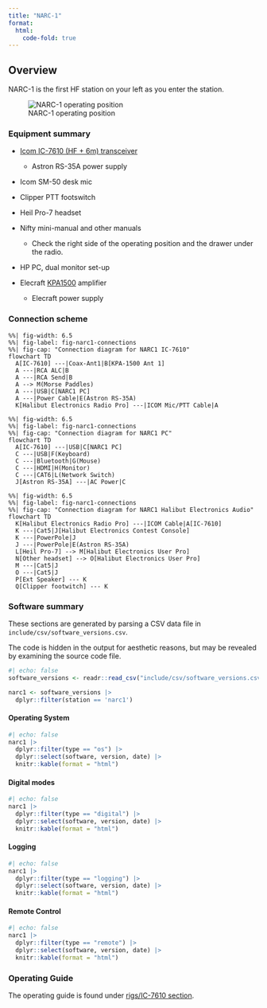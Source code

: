 ```yaml
---
title: "NARC-1"
format: 
  html:
    code-fold: true
---
```


## Overview

NARC-1 is the first HF station on your left as you enter the station.

![NARC-1 operating position](include/img/narc-1-operating-position.jpeg)

### Equipment summary

- [Icom IC-7610 (HF + 6m) transceiver](icom-ic-7610.qmd)
    - Astron RS-35A power supply
- Icom SM-50 desk mic
- Clipper PTT footswitch
- Heil Pro-7 headset
- Nifty mini-manual and other manuals
  - Check the right side of the operating position and the drawer under the radio.

- HP PC, dual monitor set-up

- Elecraft [KPA1500](KPA1500.qmd) amplifier
  - Elecraft power supply
  
### Connection scheme

```mermaid
%%| fig-width: 6.5
%%| fig-label: fig-narc1-connections
%%| fig-cap: "Connection diagram for NARC1 IC-7610"
flowchart TD
  A[IC-7610] ---|Coax-Ant1|B[KPA-1500 Ant 1]
  A ---|RCA ALC|B
  A ---|RCA Send|B
  A --> M(Morse Paddles)
  A ---|USB|C[NARC1 PC]
  A ---|Power Cable|E(Astron RS-35A)
  K[Halibut Electronics Radio Pro] ---|ICOM Mic/PTT Cable|A
```

```mermaid
%%| fig-width: 6.5
%%| fig-label: fig-narc1-connections
%%| fig-cap: "Connection diagram for NARC1 PC"
flowchart TD
  A[IC-7610] ---|USB|C[NARC1 PC]
  C ---|USB|F(Keyboard)
  C ---|Bluetooth|G(Mouse)
  C ---|HDMI|H(Monitor)
  C ---|CAT6|L(Network Switch)
  J[Astron RS-35A] ---|AC Power|C
```

```mermaid
%%| fig-width: 6.5
%%| fig-label: fig-narc1-connections
%%| fig-cap: "Connection diagram for NARC1 Halibut Electronics Audio"
flowchart TD
  K[Halibut Electronics Radio Pro] ---|ICOM Cable|A[IC-7610]
  K ---|Cat5|J[Halibut Electronics Contest Console]
  K ---|PowerPole|J
  J ---|PowerPole|E(Astron RS-35A)
  L[Heil Pro-7] --> M[Halibut Electronics User Pro]
  N[Other headset] --> O[Halibut Electronics User Pro]
  M ---|Cat5|J
  O ---|Cat5|J
  P[Ext Speaker] --- K
  Q[Clipper footwitch] --- K
```


### Software summary

::: {.callout-note}

These sections are generated by parsing a CSV data file in `include/csv/software_versions.csv`.

The code is hidden in the output for aesthetic reasons, but may be revealed by examining the source code file.

:::

```r
#| echo: false
software_versions <- readr::read_csv("include/csv/software_versions.csv", show_col_types = FALSE)

narc1 <- software_versions |>
  dplyr::filter(station == 'narc1')
```

#### Operating System

```r
#| echo: false
narc1 |>
  dplyr::filter(type == "os") |>
  dplyr::select(software, version, date) |>
  knitr::kable(format = "html") 
```

#### Digital modes

```r
#| echo: false
narc1 |>
  dplyr::filter(type == "digital") |>
  dplyr::select(software, version, date) |>
  knitr::kable(format = "html") 
```

#### Logging

```r
#| echo: false
narc1 |>
  dplyr::filter(type == "logging") |>
  dplyr::select(software, version, date) |>
  knitr::kable(format = "html") 
```

#### Remote Control

```r
#| echo: false
narc1 |>
  dplyr::filter(type == "remote") |>
  dplyr::select(software, version, date) |>
  knitr::kable(format = "html") 
```

### Operating Guide

The operating guide is found under [rigs/IC-7610 section](icom-ic-7610.qmd).
